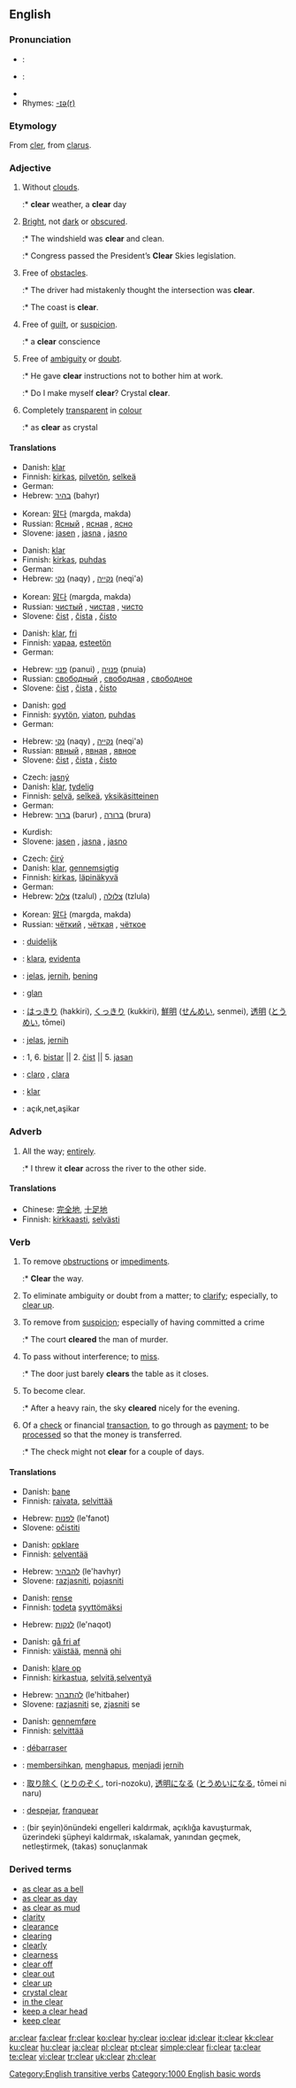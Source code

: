 {{wikipedia}}
==English==

{{rank|change|happy|hours|510|clear|pretty|except|sound}}

===Pronunciation===
* {{italbrac|[[RP]]}}: {{IPA|/klɪə/ or /klɪr/}}
* {{italbrac|US}}: {{IPA|/klɪɚ/ or /kliːr/}}
* {{audio|en-us-clear.ogg|Audio (US)}}
* Rhymes: [[Rhymes:English:-ɪə(r)|-ɪə(r)]]

===Etymology===
From {{OF.}} [[cler]], from {{L.}} [[clarus]].

===Adjective===
{{en-adj|er}}

# Without [[clouds]].
#:* '''clear''' weather, a '''clear''' day
# [[Bright]], not [[dark]] or [[obscure]]d.
#:* The windshield was '''clear''' and clean.
#:* Congress passed the President’s '''Clear''' Skies legislation.
# Free of [[obstacle]]s.
#:* The driver had mistakenly thought the intersection was '''clear'''.
#:* The coast is '''clear'''.
# Free of [[guilt]], or [[suspicion]].
#:* a '''clear''' conscience
# Free of [[ambiguity]] or [[doubt]].
#:* He gave '''clear''' instructions not to bother him at work.
#:* Do I make myself '''clear'''? Crystal '''clear'''.
# Completely [[transparent]] in [[colour]]
#:* as '''clear''' as crystal

====Translations====
{{trans-top|without clouds}}
*Danish: [[klar]]
*Finnish: [[kirkas]], [[pilvetön]], [[selkeä]]
*German: {{t|de|klar}}
*Hebrew: [[בהיר]] (bahyr)
{{trans-mid}}
*Korean: [[맑다]] (margda, makda)
*Russian: [[Ясный]] {{m}}, [[ясная]] {{f}}, [[ясно]] {{n}}
*Slovene: [[jasen]] {{m}}, [[jasna]] {{f}}, [[jasno]] {{n}}
{{trans-bottom}}

{{trans-top|bright, not obscured}}
*Danish: [[klar]]
*Finnish: [[kirkas]], [[puhdas]]
*German: {{t|de|klar}}
*Hebrew: [[נקי]] (naqy) {{m}}, [[נקייה]] (neqi'a) {{f}}
{{trans-mid}}
*Korean: [[맑다]] (margda, makda)
*Russian: [[чистый]] {{m}}, [[чистая]] {{f}}, [[чисто]] {{n}}
*Slovene: [[čist]] {{m}}, [[čista]] {{f}}, [[čisto]] {{n}}
{{trans-bottom}}

{{trans-top|free of obstacles}}
*Danish: [[klar]], [[fri]]
*Finnish: [[vapaa]], [[esteetön]]
*German: {{t|de|klar}}
{{trans-mid}}
*Hebrew: [[פנוי]] (panui) {{m}}, [[פנויה]] (pnuia) {{f}}
*Russian: [[свободный]] {{m}}, [[свободная]] {{f}}, [[свободное]] {{n}}
*Slovene: [[čist]] {{m}}, [[čista]] {{f}}, [[čisto]] {{n}}
{{trans-bottom}}

{{trans-top|free of guilt or suspicion}}
*Danish: [[god]]
*Finnish: [[syytön]], [[viaton]], [[puhdas]]
*German: {{t|de|klar}}
{{trans-mid}}
*Hebrew: [[נקי]] (naqy) {{m}}, [[נקייה]] (neqi'a) {{f}}
*Russian: [[явный]] {{m}}, [[явная]] {{f}}, [[явное]] {{n}}
*Slovene: [[čist]] {{m}}, [[čista]] {{f}}, [[čisto]] {{n}}
{{trans-bottom}}

{{trans-top|free of ambiguity or doubt}}
* Czech: [[jasný]] {{m}}
*Danish: [[klar]], [[tydelig]]
*Finnish: [[selvä]], [[selkeä]], [[yksikäsitteinen]]
*German: {{t|de|klar}}
*Hebrew: [[ברור]] (barur) {{m}}, [[ברורה]] (brura) {{f}}
{{trans-mid}}
*Kurdish: {{KUchar|[[ڕه‌وان]]}}
*Slovene: [[jasen]] {{m}}, [[jasna]] {{f}}, [[jasno]] {{n}}
{{trans-bottom}}

{{trans-top|completely transparent in colour}}
*Czech: [[čirý]] {{m}}
*Danish: [[klar]], [[gennemsigtig]]
*Finnish: [[kirkas]], [[läpinäkyvä]]
*German: {{t|de|klar}}
*Hebrew: [[צלול]] (tzalul) {{m}}, [[צלולה]] (tzlula) {{f}}
{{trans-mid}}
*Korean: [[맑다]] (margda, makda)
*Russian: [[чёткий]] {{m}}, [[чёткая]] {{f}}, [[чёткое]] {{n}}
{{trans-bottom}}

{{checktrans}}
{{trans-top|translations to be checked}}
*{{ttbc|Dutch}}: [[duidelijk]]
*{{ttbc|Ido}}: [[klara]], [[evidenta]]
*{{ttbc|Indonesian}}: [[jelas]], [[jernih]], [[bening]]
*{{ttbc|Irish}}: [[glan]]
*{{ttbc|Japanese}}: [[はっきり]] (hakkiri), [[くっきり]] (kukkiri), [[鮮明]] ([[せんめい]], senmei), [[透明]] ([[とうめい]], tōmei)
*{{ttbc|Malay}}: [[jelas]], [[jernih]]
*{{ttbc|Serbian}}: 1, 6. [[bistar]] || 2. [[čist]] || 5. [[jasan]]
*{{ttbc|Spanish}}: [[claro]] {{m}}, [[clara]] {{f}}
*{{ttbc|Swedish}}: [[klar]]
*{{ttbc|Turkish}}: açık,net,aşikar
{{trans-bottom}}

===Adverb===
{{en-adv|-}}

# All the way; [[entirely]].
#:* I threw it '''clear''' across the river to the other side.

====Translations====
{{trans-top|all the way}}
*Chinese: [[完全地]], [[十足地]]
*Finnish: [[kirkas|kirkkaasti]], [[selvä|selvästi]]
{{trans-bottom}}

===Verb===
{{en-verb}}

# {{transitive}} To remove [[obstruction]]s or [[impediment]]s.
#:* '''Clear''' the way.
# {{transitive}} To eliminate ambiguity or doubt from a matter; to [[clarify]]; especially, to [[clear up]].
# {{transitive}} To remove from [[suspicion]]; especially of having committed a crime
#:* The court '''cleared''' the man of murder.
# {{transitive}} To pass without interference; to [[miss]].
#:* The door just barely '''clears''' the table as it closes.
# {{intransitive}} To become clear.
#:* After a heavy rain, the sky '''cleared''' nicely for the evening.
# {{intransitive}} Of a [[check]] or financial [[transaction]], to go through as [[payment]]; to be [[process]]ed so that the money is transferred.
#:* The check might not '''clear''' for a couple of days.

====Translations====
{{trans-top|to remove obstructions or impediments}}
*Danish: [[bane]]
*Finnish: [[raivata]], [[selvittää]]
{{trans-mid}}
*Hebrew: [[לפנות]] (le'fanot)
*Slovene: [[očistiti]]
{{trans-bottom}}

{{trans-top|to eliminate ambiguity or doubt; to clarify}}
*Danish: [[opklare]]
*Finnish: [[selventää]]
{{trans-mid}}
*Hebrew: [[להבהיר]] (le'havhyr)
*Slovene: [[razjasniti]], [[pojasniti]]
{{trans-bottom}}

{{trans-top|to remove from suspicion}}
*Danish: [[rense]]
*Finnish: [[todeta]] [[syytön|syyttömäksi]]
{{trans-mid}}
*Hebrew: [[לנקות]] (le'naqot)
{{trans-bottom}}

{{trans-top|to pass without interference to miss}}
*Danish: [[gå fri af]]
*Finnish: [[väistää]], [[mennä]] [[ohi]]
{{trans-bottom}}

{{trans-top|to become clear}}
*Danish: [[klare op]]
*Finnish: [[kirkastua]], [[selvitä]],[[selventyä]]
{{trans-mid}}
*Hebrew: [[להתבהר]] (le'hitbaher)
*Slovene: [[razjasniti]] se, [[zjasniti]] se
{{trans-bottom}}

{{trans-top|to go through as payment}}
*Danish: [[gennemføre]]
*Finnish: [[selvittää]]
{{trans-bottom}}

{{checktrans}}
{{trans-top|translations to be checked}}
*{{ttbc|French}}: [[débarraser]]
*{{ttbc|Indonesian}}: [[bersih|membersihkan]], [[hapus|menghapus]], [[jadi|menjadi]] [[jernih]]
*{{ttbc|Japanese}}: [[取り除く]] ([[とりのぞく]], tori-nozoku), [[透明]]になる ([[とうめい]]になる, tōmei ni naru)
*{{ttbc|Spanish}}: [[despejar]], [[franquear]]
*{{ttbc|Turkish}}: (bir şeyin)önündeki engelleri kaldırmak, açıklığa kavuşturmak, üzerindeki şüpheyi kaldırmak, ıskalamak, yanından geçmek, netleştirmek, (takas) sonuçlanmak
{{trans-bottom}}

===Derived terms===
*[[as clear as a bell]]
*[[as clear as day]]
*[[as clear as mud]]
*[[clarity]]
*[[clearance]]
*[[clearing]]
*[[clearly]]
*[[clearness]]
*[[clear off]]
*[[clear out]]
*[[clear up]]
*[[crystal clear]]
*[[in the clear]]
*[[keep a clear head]]
*[[keep clear]]

[[Category:English transitive verbs]]
[[Category:1000 English basic words]]

[[ar:clear]]
[[fa:clear]]
[[fr:clear]]
[[ko:clear]]
[[hy:clear]]
[[io:clear]]
[[id:clear]]
[[it:clear]]
[[kk:clear]]
[[ku:clear]]
[[hu:clear]]
[[ja:clear]]
[[pl:clear]]
[[pt:clear]]
[[simple:clear]]
[[fi:clear]]
[[ta:clear]]
[[te:clear]]
[[vi:clear]]
[[tr:clear]]
[[uk:clear]]
[[zh:clear]]